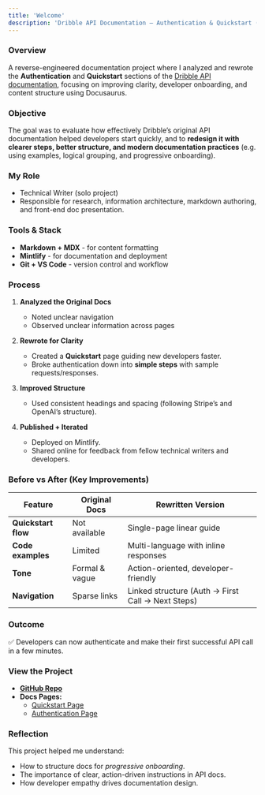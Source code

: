 ```yaml
---
title: 'Welcome'
description: 'Dribble API Documentation — Authentication & Quickstart (Rewritten for Clarity and Developer Flow)'
---
```


### Overview
A reverse-engineered documentation project where I analyzed and rewrote the **Authentication** and **Quickstart** sections of the [Dribble API documentation](https://developer.dribbble.com/v2/), focusing on improving clarity, developer onboarding, and content structure using Docusaurus.

### Objective
The goal was to evaluate how effectively Dribble’s original API documentation helped developers start quickly, and to **redesign it with clearer steps, better structure, and modern documentation practices** (e.g. using examples, logical grouping, and progressive onboarding).

### My Role
* Technical Writer (solo project)
* Responsible for research, information architecture, markdown authoring, and front-end doc presentation.


### **Tools & Stack**
* **Markdown + MDX** - for content formatting
* **Mintlify** - for documentation and deployment
* **Git + VS Code** - version control and workflow


### **Process**
1. **Analyzed the Original Docs**

   * Noted unclear navigation
   * Observed unclear information across pages

2. **Rewrote for Clarity**
   * Created a **Quickstart** page guiding new developers faster.
   * Broke authentication down into **simple steps** with sample requests/responses.
   
3. **Improved Structure**

   * Used consistent headings and spacing (following Stripe’s and OpenAI’s structure).

4. **Published + Iterated**

   * Deployed on Mintlify.
   * Shared online for feedback from fellow technical writers and developers.

### Before vs After (Key Improvements)
| Feature             | Original Docs     | Rewritten Version                                 |
| ------------------- | ----------------- | ------------------------------------------------- |
| **Quickstart flow** | Not available     | Single-page linear guide                          |
| **Code examples**   | Limited           | Multi-language with inline responses              |
| **Tone**            | Formal & vague    | Action-oriented, developer-friendly               |
| **Navigation**      | Sparse links      | Linked structure (Auth → First Call → Next Steps) |

### Outcome
✅ Developers can now authenticate and make their first successful API call in a few minutes.

### View the Project
* **[GitHub Repo](https://github.com/MwithHeart/mintlify-docs/tree/main/dribble-api)**
* **Docs Pages:**
  * [Quickstart Page](./quickstart)
  * [Authentication Page](./authentication)

### Reflection
This project helped me understand:
* How to structure docs for *progressive onboarding*.
* The importance of clear, action-driven instructions in API docs.
* How developer empathy drives documentation design.



